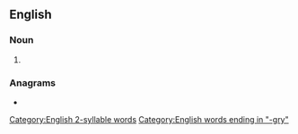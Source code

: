 ==English==

===Noun===
{{en-noun|-}}

# {{obsolete form of|en|beggary}}

===Anagrams===
* {{anagrams|en|a=begry|Byrge|bergy}}

[[Category:English 2-syllable words]]
[[Category:English words ending in "-gry"]]